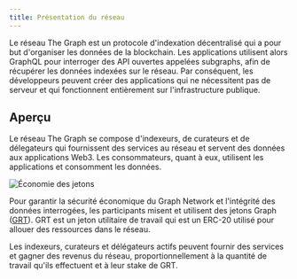 ```yaml
---
title: Présentation du réseau
---
```


Le réseau The Graph est un protocole d'indexation décentralisé qui a pour but d'organiser les données de la blockchain. Les applications utilisent alors GraphQL pour interroger des API ouvertes appelées subgraphs, afin de récupérer les données indexées sur le réseau. Par conséquent, les développeurs peuvent créer des applications qui ne nécessitent pas de serveur et qui fonctionnent entièrement sur l'infrastructure publique.

## Aperçu

Le réseau The Graph se compose d'indexeurs, de curateurs et de délegateurs qui fournissent des services au réseau et servent des données aux applications Web3. Les consommateurs, quant à eux, utilisent les applications et consomment les données.

![Économie des jetons](/img/Network-roles@2x.png)

Pour garantir la sécurité économique du Graph Network et l'intégrité des données interrogées, les participants misent et utilisent des jetons Graph ([GRT](/tokenomics)). GRT est un jeton utilitaire de travail qui est un ERC-20 utilisé pour allouer des ressources dans le réseau.

Les indexeurs, curateurs et délégateurs actifs peuvent fournir des services et gagner des revenus du réseau, proportionnellement à la quantité de travail qu'ils effectuent et à leur stake de GRT.
